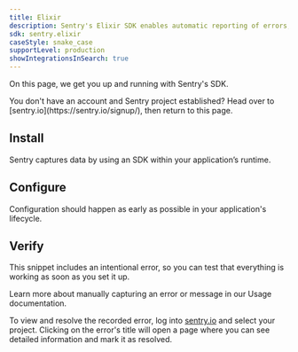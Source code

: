 ```yaml
---
title: Elixir
description: Sentry's Elixir SDK enables automatic reporting of errors, exceptions and messages. You can also use it to monitor your cron jobs.
sdk: sentry.elixir
caseStyle: snake_case
supportLevel: production
showIntegrationsInSearch: true
---
```


On this page, we get you up and running with Sentry's SDK.

<Note>
  You don't have an account and Sentry project established? Head over to [sentry.io](https://sentry.io/signup/), then return to this page.
</Note>

## Install

Sentry captures data by using an SDK within your application’s runtime.

<PlatformContent includePath="getting-started-install" />

## Configure

Configuration should happen as early as possible in your application's lifecycle.

<PlatformContent includePath="getting-started-config" />

## Verify

This snippet includes an intentional error, so you can test that everything is working as soon as you set it up.

<PlatformContent includePath="getting-started-verify" />

<Note>

Learn more about manually capturing an error or message in our <PlatformLink to="/usage/">Usage documentation</PlatformLink>.

</Note>

To view and resolve the recorded error, log into [sentry.io](https://sentry.io) and select your project. Clicking on the error's title will open a page where you can see detailed information and mark it as resolved.
